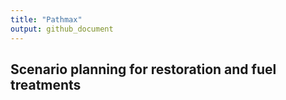 ```yaml
---
title: "Pathmax"
output: github_document
---
```


 

## Scenario planning for restoration and fuel treatments